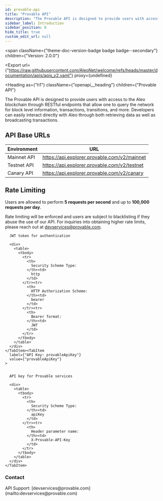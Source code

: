 ```yaml
---
id: provable-api
title: "Provable API"
description: "The Provable API is designed to provide users with access to the Aleo blockchain through RESTful endpoints that allow one to query the network for block level information, transactions, transitions, and more. Developers can easily interact directly with Aleo through both retrieving data as well as broadcasting transactions."
sidebar_label: Introduction
sidebar_position: 0
hide_title: true
custom_edit_url: null
---
```



<span
  className={"theme-doc-version-badge badge badge--secondary"}
  children={"Version: 2.0.0"}
>
</span>

<Export
  url={"https://raw.githubusercontent.com/AleoNet/welcome/refs/heads/master/documentation/apis/apis_v2.yaml"}
  proxy={undefined}
>
  
</Export>

<Heading
  as={"h1"}
  className={"openapi__heading"}
  children={"Provable API"}
>
</Heading>



The Provable API is designed to provide users with access to the Aleo blockchain through RESTful endpoints that allow one to query the network for block level information, transactions, transitions, and more. Developers can easily interact directly with Aleo through both retrieving data as well as broadcasting transactions.

## API Base URLs

| Environment  | URL                                         |
|--------------|---------------------------------------------|
| Mainnet API  | https://api.explorer.provable.com/v2/mainnet |
| Testnet API  | https://api.explorer.provable.com/v2/testnet |
| Canary API   | https://api.explorer.provable.com/v2/canary  |

## Rate Limiting

Users are allowed to perform **5 requests per second** and up to **100,000 requests per day**.

Rate limiting will be enforced and users are subject to blacklisting if they abuse the use of our API. For inquiries into obtaining higher rate limits, please reach out at devservices@provable.com. 


<div
  style={{"marginBottom":"2rem"}}
>
  <Heading
    id={"authentication"}
    as={"h2"}
    className={"openapi-tabs__heading"}
    children={"Authentication"}
  >
  </Heading><SchemaTabs
    className={"openapi-tabs__security-schemes"}
  >
    <TabItem
      label={"HTTP: Bearer Auth"}
      value={"jwt"}
    >
      
      
      JWT token for authentication
      
      <div>
        <table>
          <tbody>
            <tr>
              <th>
                Security Scheme Type:
              </th><td>
                http
              </td>
            </tr><tr>
              <th>
                HTTP Authorization Scheme:
              </th><td>
                bearer
              </td>
            </tr><tr>
              <th>
                Bearer format:
              </th><td>
                JWT
              </td>
            </tr>
          </tbody>
        </table>
      </div>
    </TabItem><TabItem
      label={"API Key: provableApiKey"}
      value={"provableApiKey"}
    >
      
      
      API key for Provable services
      
      <div>
        <table>
          <tbody>
            <tr>
              <th>
                Security Scheme Type:
              </th><td>
                apiKey
              </td>
            </tr><tr>
              <th>
                Header parameter name:
              </th><td>
                X-Provable-API-Key
              </td>
            </tr>
          </tbody>
        </table>
      </div>
    </TabItem>
  </SchemaTabs>
</div><div
  style={{"display":"flex","flexDirection":"column","marginBottom":"var(--ifm-paragraph-margin-bottom)"}}
>
  <h3
    style={{"marginBottom":"0.25rem"}}
  >
    Contact
  </h3><span>
    API Support: [devservices@provable.com](mailto:devservices@provable.com)
  </span>
</div>
      